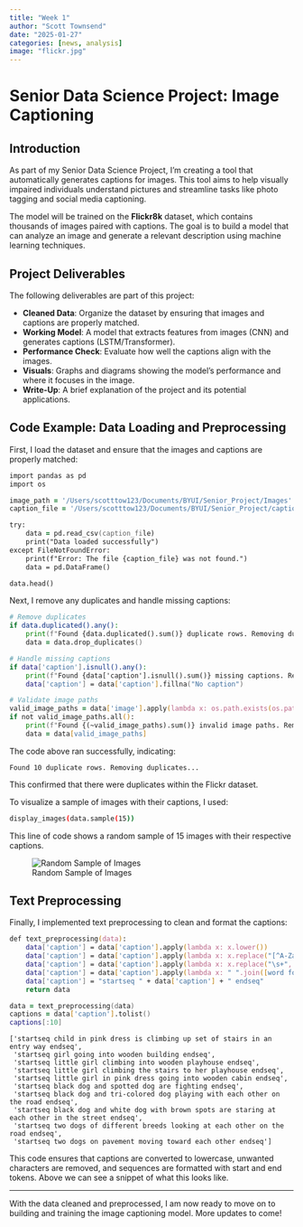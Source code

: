 ```yaml
---
title: "Week 1"
author: "Scott Townsend"
date: "2025-01-27"
categories: [news, analysis]
image: "flickr.jpg"
---
```


# Senior Data Science Project: Image Captioning

## Introduction

As part of my Senior Data Science Project, I'm creating a tool that automatically generates captions for images. This tool aims to help visually impaired individuals understand pictures and streamline tasks like photo tagging and social media captioning.

The model will be trained on the **Flickr8k** dataset, which contains thousands of images paired with captions. The goal is to build a model that can analyze an image and generate a relevant description using machine learning techniques.

## Project Deliverables

The following deliverables are part of this project:

- **Cleaned Data**: Organize the dataset by ensuring that images and captions are properly matched.
- **Working Model**: A model that extracts features from images (CNN) and generates captions (LSTM/Transformer).
- **Performance Check**: Evaluate how well the captions align with the images.
- **Visuals**: Graphs and diagrams showing the model’s performance and where it focuses in the image.
- **Write-Up**: A brief explanation of the project and its potential applications.

## Code Example: Data Loading and Preprocessing

First, I load the dataset and ensure that the images and captions are properly matched:

```zsh
import pandas as pd
import os

image_path = '/Users/scotttow123/Documents/BYUI/Senior_Project/Images'
caption_file = '/Users/scotttow123/Documents/BYUI/Senior_Project/captions.txt'

try:
    data = pd.read_csv(caption_file)
    print("Data loaded successfully")
except FileNotFoundError:
    print(f"Error: The file {caption_file} was not found.")
    data = pd.DataFrame()

data.head()
```

Next, I remove any duplicates and handle missing captions:

```zsh
# Remove duplicates
if data.duplicated().any():
    print(f"Found {data.duplicated().sum()} duplicate rows. Removing duplicates...")
    data = data.drop_duplicates()

# Handle missing captions
if data['caption'].isnull().any():
    print(f"Found {data['caption'].isnull().sum()} missing captions. Replacing with 'No caption'.")
    data['caption'] = data['caption'].fillna("No caption")

# Validate image paths
valid_image_paths = data['image'].apply(lambda x: os.path.exists(os.path.join(image_path, x)))
if not valid_image_paths.all():
    print(f"Found {(~valid_image_paths).sum()} invalid image paths. Removing these rows...")
    data = data[valid_image_paths]
```

The code above ran successfully, indicating:

```
Found 10 duplicate rows. Removing duplicates...
```

This confirmed that there were duplicates within the Flickr dataset.

To visualize a sample of images with their captions, I used:

```zsh
display_images(data.sample(15))
```

This line of code shows a random sample of 15 images with their respective captions.

![Random Sample of Images](pic2.png)

## Text Preprocessing

Finally, I implemented text preprocessing to clean and format the captions:

```zsh
def text_preprocessing(data):
    data['caption'] = data['caption'].apply(lambda x: x.lower())
    data['caption'] = data['caption'].apply(lambda x: x.replace("[^A-Za-z]", ""))
    data['caption'] = data['caption'].apply(lambda x: x.replace("\s+", " "))
    data['caption'] = data['caption'].apply(lambda x: " ".join([word for word in x.split() if len(word) > 1]))
    data['caption'] = "startseq " + data['caption'] + " endseq"
    return data

data = text_preprocessing(data)
captions = data['caption'].tolist()
captions[:10]
```

```
['startseq child in pink dress is climbing up set of stairs in an entry way endseq',
 'startseq girl going into wooden building endseq',
 'startseq little girl climbing into wooden playhouse endseq',
 'startseq little girl climbing the stairs to her playhouse endseq',
 'startseq little girl in pink dress going into wooden cabin endseq',
 'startseq black dog and spotted dog are fighting endseq',
 'startseq black dog and tri-colored dog playing with each other on the road endseq',
 'startseq black dog and white dog with brown spots are staring at each other in the street endseq',
 'startseq two dogs of different breeds looking at each other on the road endseq',
 'startseq two dogs on pavement moving toward each other endseq']
 ```

This code ensures that captions are converted to lowercase, unwanted characters are removed, and sequences are formatted with start and end tokens. Above we can see a snippet of what this looks like. 

---

With the data cleaned and preprocessed, I am now ready to move on to building and training the image captioning model. More updates to come!